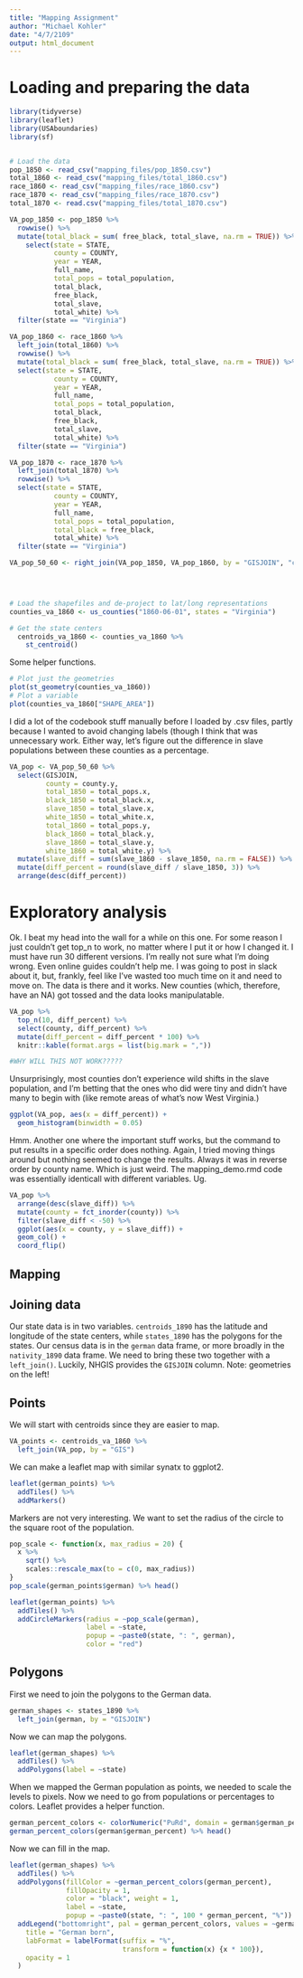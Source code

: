 ```yaml
---
title: "Mapping Assignment"
author: "Michael Kohler"
date: "4/7/2109"
output: html_document
---
```


# Loading and preparing the data

```r
library(tidyverse)
library(leaflet)
library(USAboundaries)
library(sf)


# Load the data
pop_1850 <- read_csv("mapping_files/pop_1850.csv")
total_1860 <- read_csv("mapping_files/total_1860.csv")
race_1860 <- read_csv("mapping_files/race_1860.csv")
race_1870 <- read_csv("mapping_files/race_1870.csv")
total_1870 <- read.csv("mapping_files/total_1870.csv")

VA_pop_1850 <- pop_1850 %>% 
  rowwise() %>%
  mutate(total_black = sum( free_black, total_slave, na.rm = TRUE)) %>% 
    select(state = STATE,
           county = COUNTY,
           year = YEAR,
           full_name,
           total_pops = total_population,
           total_black,
           free_black,
           total_slave,
           total_white) %>% 
  filter(state == "Virginia")

VA_pop_1860 <- race_1860 %>% 
  left_join(total_1860) %>% 
  rowwise() %>%
  mutate(total_black = sum( free_black, total_slave, na.rm = TRUE)) %>% 
  select(state = STATE,
           county = COUNTY,
           year = YEAR,
           full_name,
           total_pops = total_population,
           total_black,
           free_black,
           total_slave,
           total_white) %>% 
  filter(state == "Virginia")

VA_pop_1870 <- race_1870 %>% 
  left_join(total_1870) %>% 
  rowwise() %>%
  select(state = STATE,
           county = COUNTY,
           year = YEAR,
           full_name,
           total_pops = total_population,
           total_black = free_black,
           total_white) %>% 
  filter(state == "Virginia")

VA_pop_50_60 <- right_join(VA_pop_1850, VA_pop_1860, by = "GISJOIN", "county")


         

# Load the shapefiles and de-project to lat/long representations
counties_va_1860 <- us_counties("1860-06-01", states = "Virginia")

# Get the state centers
  centroids_va_1860 <- counties_va_1860 %>% 
    st_centroid()
```

Some helper functions.

```r
# Plot just the geometries
plot(st_geometry(counties_va_1860))
# Plot a variable
plot(counties_va_1860["SHAPE_AREA"])
```


I did a lot of the codebook stuff manually before I loaded by .csv files, partly because I wanted to avoid changing labels (though I think that was unnecessary work.  Either way, let's figure out the difference in slave populations between these counties as a percentage. 
```r
VA_pop <- VA_pop_50_60 %>%
  select(GISJOIN, 
         county = county.y,
         total_1850 = total_pops.x,
         black_1850 = total_black.x,
         slave_1850 = total_slave.x,
         white_1850 = total_white.x,
         total_1860 = total_pops.y,
         black_1860 = total_black.y,
         slave_1860 = total_slave.y,
         white_1860 = total_white.y) %>%
  mutate(slave_diff = sum(slave_1860 - slave_1850, na.rm = FALSE)) %>% 
  mutate(diff_percent = round(slave_diff / slave_1850, 3)) %>% 
  arrange(desc(diff_percent))

```

# Exploratory analysis

Ok. I beat my head into the wall for a while on this one. For some reason I just couldn't get top_n to work, no matter where I put it or how I changed it. I must have run 30 different versions. I'm really not sure what I'm doing wrong. Even online guides couldn't help me. I was going to post in slack about it, but, frankly, feel like I've wasted too much time on it and need to move on. The data is there and it works. New counties (which, therefore, have an NA) got tossed and the data looks manipulatable.


```r
VA_pop %>% 
  top_n(10, diff_percent) %>% 
  select(county, diff_percent) %>%  
  mutate(diff_percent = diff_percent * 100) %>% 
  knitr::kable(format.args = list(big.mark = ","))

#WHY WILL THIS NOT WORK?????
```

Unsurprisingly, most counties don't experience wild shifts in the slave population, and I'm betting that the ones who did were tiny and didn't have many to begin with (like remote areas of what's now West Virginia.)

```r
ggplot(VA_pop, aes(x = diff_percent)) +
  geom_histogram(binwidth = 0.05)
```

Hmm. Another one where the important stuff works, but the command to put results in a specific order does nothing. Again, I tried moving things around but nothing seemed to change the results. Always it was in reverse order by county name. Which is just weird. The mapping_demo.rmd code was essentially identicall with different variables. Ug.

```r
VA_pop %>% 
  arrange(desc(slave_diff)) %>% 
  mutate(county = fct_inorder(county)) %>% 
  filter(slave_diff < -50) %>% 
  ggplot(aes(x = county, y = slave_diff)) +
  geom_col() +
  coord_flip()
```

## Mapping

## Joining data

Our state data is in two variables. `centroids_1890` has the latitude and longitude of the state centers, while `states_1890` has the polygons for the states. Our census data is in the `german` data frame, or more broadly in the `nativity_1890` data frame. We need to bring these two together with a `left_join()`. Luckily, NHGIS provides the `GISJOIN` column. Note: geometries on the left!

## Points

We will start with centroids since they are easier to map.

```r
VA_points <- centroids_va_1860 %>% 
  left_join(VA_pop, by = "GIS")
```

We can make a leaflet map with similar synatx to ggplot2.

```r
leaflet(german_points) %>% 
  addTiles() %>% 
  addMarkers()
```

Markers are not very interesting. We want to set the radius of the circle to the square root of the population.

```r
pop_scale <- function(x, max_radius = 20) {
  x %>% 
    sqrt() %>% 
    scales::rescale_max(to = c(0, max_radius))
}
pop_scale(german_points$german) %>% head()
```


```r
leaflet(german_points) %>% 
  addTiles() %>% 
  addCircleMarkers(radius = ~pop_scale(german),
                   label = ~state,
                   popup = ~paste0(state, ": ", german),
                   color = "red")
```

## Polygons

First we need to join the polygons to the German data.

```r
german_shapes <- states_1890 %>% 
  left_join(german, by = "GISJOIN")
```

Now we can map the polygons.

```r
leaflet(german_shapes) %>% 
  addTiles() %>% 
  addPolygons(label = ~state)
```

When we mapped the German population as points, we needed to scale the levels to pixels. Now we need to go from populations or percentages to colors. Leaflet provides a helper function.

```r
german_percent_colors <- colorNumeric("PuRd", domain = german$german_percent)
german_percent_colors(german$german_percent) %>% head()
```

Now we can fill in the map.

```r
leaflet(german_shapes) %>% 
  addTiles() %>% 
  addPolygons(fillColor = ~german_percent_colors(german_percent),
              fillOpacity = 1,
              color = "black", weight = 1,
              label = ~state,
              popup = ~paste0(state, ": ", 100 * german_percent, "%")) %>% 
  addLegend("bottomright", pal = german_percent_colors, values = ~german_percent,
    title = "German born",
    labFormat = labelFormat(suffix = "%",
                            transform = function(x) {x * 100}),
    opacity = 1
  )
```


